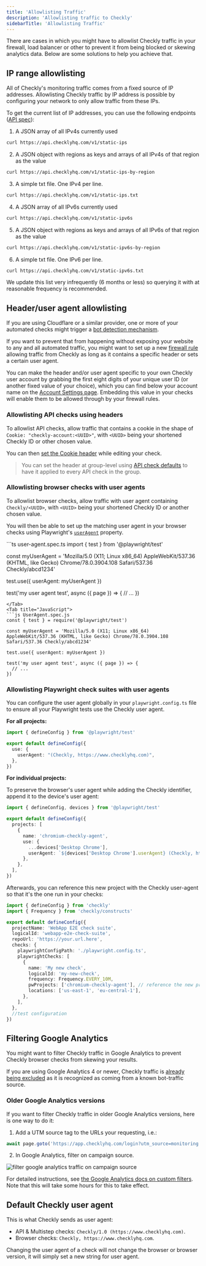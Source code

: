 ```yaml
---
title: 'Allowlisting Traffic'
description: 'Allowlisting traffic to Checkly'
sidebarTitle: 'Allowlisting Traffic'
---
```



There are cases in which you might have to allowlist Checkly traffic in your firewall, load balancer or other to prevent it from being blocked or skewing analytics data. Below are some solutions to help you achieve that.

## IP range allowlisting

All of Checkly's monitoring traffic comes from a fixed source of IP addresses. Allowlisting Checkly traffic by IP address is possible by configuring your network to only allow traffic from these IPs.

To get the current list of IP addresses, you can use the following endpoints ([API spec](https://api.checklyhq.com/#/Static%20IPs)):

1. A JSON array of all IPv4s currently used

```bash Terminal
curl https://api.checklyhq.com/v1/static-ips
```

2. A JSON object with regions as keys and arrays of all IPv4s of that region as the value

```bash Terminal
curl https://api.checklyhq.com/v1/static-ips-by-region
````

3. A simple txt file. One IPv4 per line.

```bash Terminal
curl https://api.checklyhq.com/v1/static-ips.txt
```

4. A JSON array of all IPv6s currently used

```bash Terminal
curl https://api.checklyhq.com/v1/static-ipv6s
```

5. A JSON object with regions as keys and arrays of all IPv6s of that region as the value

```bash Terminal
curl https://api.checklyhq.com/v1/static-ipv6s-by-region
```

6. A simple txt file. One IPv6 per line.

```bash Terminal
curl https://api.checklyhq.com/v1/static-ipv6s.txt
```

We update this list very infrequently (6 months or less) so querying it with at reasonable frequency is recommended.

## Header/user agent allowlisting

If you are using Cloudflare or a similar provider, one or more of your automated checks might trigger a [bot detection mechanism](https://www.cloudflare.com/learning/bots/what-is-bot-traffic/).

If you want to prevent that from happening without exposing your website to any and all automated traffic, you might want to set up a new [firewall rule](https://developers.cloudflare.com/firewall/cf-firewall-rules/) allowing traffic from Checkly as long as it contains a specific header or sets a certain user agent.

You can make the header and/or user agent specific to your own Checkly user account by grabbing the first eight digits of your unique user ID (or another fixed value of your choice), which you can find below your account name on the [Account Settings page](https://app.checklyhq.com/settings/account/). Embedding this value in your checks will enable them to be allowed through by your firewall rules.

### Allowlisting API checks using headers

To allowlist API checks, allow traffic that contains a cookie in the shape of `Cookie: "checkly-account:<UUID>"`, with `<UUID>` being your shortened Checkly ID or other chosen value.

You can then [set the Cookie header](/api-checks/request-settings/#headers) while editing your check.

> You can set the header at group-level using [API check defaults](/groups/api-check-defaults/#headers--query-parameters) to have it applied to every API check in the group.

### Allowlisting browser checks with user agents

To allowlist browser checks, allow traffic with user agent containing `Checkly/<UUID>`, with `<UUID>` being your shortened Checkly ID or another chosen value.

You will then be able to set up the matching user agent in your browser checks using Playwright's [`userAgent`](https://playwright.dev/docs/emulation#user-agent) property.

<Tabs>
<Tab title="Typescript">
```ts user-agent.spec.ts
import { test } from '@playwright/test'

const myUserAgent = 'Mozilla/5.0 (X11; Linux x86_64) AppleWebKit/537.36 (KHTML, like Gecko) Chrome/78.0.3904.108 Safari/537.36 Checkly/abcd1234'

test.use({ userAgent: myUserAgent })

test('my user agent test', async ({ page }) => {
  // ...
})
```
</Tab>
<Tab title="JavaScript">
```js UserAgent.spec.js
const { test } = require('@playwright/test')

const myUserAgent = 'Mozilla/5.0 (X11; Linux x86_64) AppleWebKit/537.36 (KHTML, like Gecko) Chrome/78.0.3904.108 Safari/537.36 Checkly/abcd1234'

test.use({ userAgent: myUserAgent })

test('my user agent test', async ({ page }) => {
  // ...
})
```
</Tab>
</Tabs>

### Allowlisting Playwright check suites with user agents

You can configure the user agent globally in your `playwright.config.ts` file to ensure all your Playwright tests use the Checkly user agent.

**For all projects:**

```ts playwright.config.ts
import { defineConfig } from '@playwright/test'

export default defineConfig({
  use: {
    userAgent: "(Checkly, https://www.checklyhq.com)",
  },
})
```

**For individual projects:**

To preserve the browser's user agent while adding the Checkly identifier, append it to the device's user agent:

```ts playwright.config.ts
import { defineConfig, devices } from '@playwright/test'

export default defineConfig({
  projects: [
    {
      name: 'chromium-checkly-agent',
      use: {
        ...devices['Desktop Chrome'],
        userAgent: `${devices['Desktop Chrome'].userAgent} (Checkly, https://www.checklyhq.com)`
      },
    },
  ],
})
```

Afterwards, you can reference this new project with the Checkly user-agent so that it's the one run in your checks:

```ts checkly.config.ts highlight={15}
import { defineConfig } from 'checkly'
import { Frequency } from 'checkly/constructs'

export default defineConfig({
  projectName: 'WebApp E2E check suite',
  logicalId: 'webapp-e2e-check-suite',
  repoUrl: 'https://your.url.here',
  checks: {
    playwrightConfigPath: './playwright.config.ts',
    playwrightChecks: [
      {
        name: 'My new check',
        logicalId: 'my-new-check',
        frequency: Frequency.EVERY_10M,
        pwProjects: ['chromium-checkly-agent'], // reference the new project
        locations: ['us-east-1', 'eu-central-1'],
      },
    ],
  },
  //test configuration
})
```

## Filtering Google Analytics

You might want to filter Checkly traffic in Google Analytics to prevent Checkly browser checks from skewing your results.

If you are using Google Analytics 4 or newer, Checkly traffic is [already being excluded](https://support.google.com/analytics/answer/9888366?hl=en) as it is recognized as coming from a known bot-traffic source.

### Older Google Analytics versions

If you want to filter Checkly traffic in older Google Analytics versions, here is one way to do it:

1. Add a UTM source tag to the URLs your requesting, i.e.:

```js 
await page.goto('https://app.checklyhq.com/login?utm_source=monitoring')
 ```

2. In Google Analytics, filter on campaign source.

![filter google analytics traffic on campaign source](/images/docs/images/monitoring/analytics.png)

For detailed instructions, see [the Google Analytics docs on custom filters](https://support.google.com/analytics/answer/1033162#CustomFilters).
Note that this will take some hours for this to take effect.

## Default Checkly user agent

This is what Checkly sends as user agent:

- API & Multistep checks: `Checkly/1.0 (https://www.checklyhq.com)`.
- Browser checks: `Checkly, https://www.checklyhq.com`.

Changing the user agent of a check will not change the browser or browser version, it will simply set a new string for user agent.
